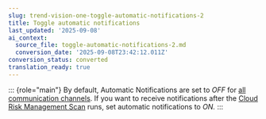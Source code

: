 ```yaml
---
slug: trend-vision-one-toggle-automatic-notifications-2
title: Toggle automatic notifications
last_updated: '2025-09-08'
ai_context:
  source_file: toggle-automatic-notifications-2.md
  conversion_date: '2025-09-08T23:42:12.011Z'
conversion_status: converted
translation_ready: true
---
```


::: {role="main"}
By default, Automatic Notifications are set to *OFF* for [all communication channels](communication-integrations.mdx). If you want to receive notifications after the [Cloud Risk Management Scan](cloudIdentityBot.mdx) runs, set automatic notifications to *ON.*
:::
